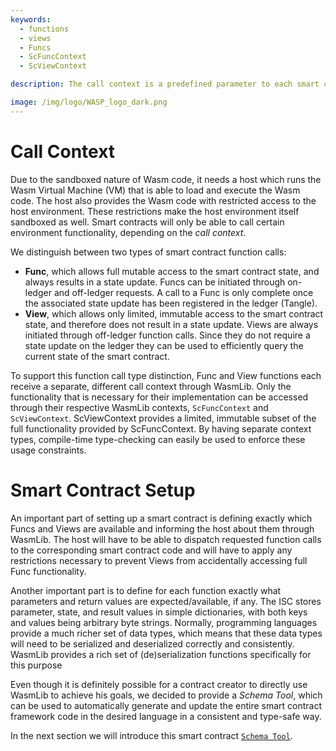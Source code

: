 ```yaml
---
keywords:
  - functions
  - views
  - Funcs
  - ScFuncContext
  - ScViewContext

description: The call context is a predefined parameter to each smart contract function, which allows you to access the functionality that the call environment provides.

image: /img/logo/WASP_logo_dark.png
---
```


# Call Context

Due to the sandboxed nature of Wasm code, it needs a host which runs the Wasm Virtual
Machine (VM) that is able to load and execute the Wasm code. The host also provides the
Wasm code with restricted access to the host environment. These restrictions make the host
environment itself sandboxed as well. Smart contracts will only be able to call certain
environment functionality, depending on the _call context_.

We distinguish between two types of smart contract function calls:

- **Func**, which allows full mutable access to the smart contract state, and always
  results in a state update. Funcs can be initiated through on-ledger and off-ledger
  requests. A call to a Func is only complete once the associated state update has been
  registered in the ledger (Tangle).
- **View**, which allows only limited, immutable access to the smart contract state, and
  therefore does not result in a state update. Views are always initiated through
  off-ledger function calls. Since they do not require a state update on the ledger they
  can be used to efficiently query the current state of the smart contract.

To support this function call type distinction, Func and View functions each receive a
separate, different call context through WasmLib. Only the functionality that is necessary
for their implementation can be accessed through their respective WasmLib contexts,
`ScFuncContext` and `ScViewContext`. ScViewContext provides a limited, immutable subset of
the full functionality provided by ScFuncContext. By having separate context types,
compile-time type-checking can easily be used to enforce these usage constraints.

# Smart Contract Setup

An important part of setting up a smart contract is defining exactly which Funcs and Views
are available and informing the host about them through WasmLib. The host will have to be
able to dispatch requested function calls to the corresponding smart contract code and
will have to apply any restrictions necessary to prevent Views from accidentally accessing
full Func functionality.

Another important part is to define for each function exactly what parameters and return
values are expected/available, if any. The ISC stores parameter, state, and result values
in simple dictionaries, with both keys and values being arbitrary byte strings. Normally,
programming languages provide a much richer set of data types, which means that these data
types will need to be serialized and deserialized correctly and consistently. WasmLib
provides a rich set of (de)serialization functions specifically for this purpose

Even though it is definitely possible for a contract creator to directly use WasmLib to
achieve his goals, we decided to provide a _Schema Tool_, which can be used to
automatically generate and update the entire smart contract framework code in the desired
language in a consistent and type-safe way.

In the next section we will introduce this smart contract [`Schema Tool`](schema.mdx).
